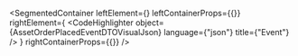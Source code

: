 
<SegmentedContainer
  leftElement={<AssetOrderPlacedEventDTODesc />}
  leftContainerProps={{}}
  rightElement={
    <CodeHighlighter
      object={AssetOrderPlacedEventDTOVisualJson}
      language={"json"}
      title={"Event"}
    />
  }
  rightContainerProps={{}}
/>
